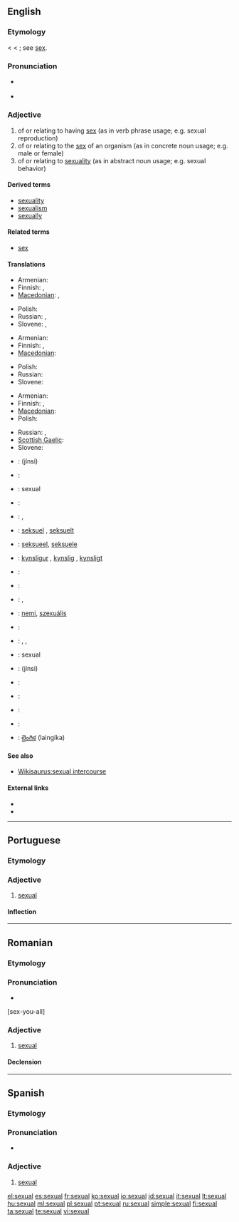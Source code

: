 ==English==

===Etymology===
< {{etyl|la}} {{term|sexualis}} < {{term|sexus||sex}}; see [[sex]].

===Pronunciation===
* {{a|US}} {{IPA|/ˈsɛkʃuəl/}}
* {{audio|en-us-sexual.ogg|Audio (US)}}

===Adjective===
{{en-adj}}

# of or relating to having [[sex]] (as in verb phrase usage; e.g. sexual reproduction)
# of or relating to the [[sex]] of an organism (as in concrete noun usage; e.g. male or female)
# of or relating to [[sexuality]] (as in abstract noun usage; e.g. sexual behavior)

====Derived terms====
* [[sexuality]]
* [[sexualism]]
* [[sexually]]

====Related terms====
* [[sex]]

====Translations====
{{trans-top|of or relating to having sex}}
* Armenian: {{t-|hy|սեռական|tr=seṙakan}}
* Finnish: {{t-|fi|sukupuolinen}},  {{t+|fi|seksuaalinen}}
* [[Macedonian]]: {{t|mk|полов|m|tr=pólov}},  {{t|mk|сексуален|m|tr=seksuálen}}
{{trans-mid}}
* Polish: {{t+|pl|płciowy|m}}
* Russian: {{t|ru|половой|tr=polovój}}, {{t|ru|сексуальный|tr=seksual’nyj}}
* Slovene: {{t-|sl|seksualen}},  {{t|sl|spolen}}
{{trans-bottom}}

{{trans-top|of or relating to the sex of an organism}}
* Armenian: {{t|hy|սեռային|tr=seṙayin}}
* Finnish: {{t-|fi|sukupuolinen}},  {{t+|fi|sukupuoli|alt=sukupuoli-}}
* [[Macedonian]]: {{t|mk|полов|m|tr=pólov}}
{{trans-mid}}
* Polish: {{t+|pl|płciowy|m}}
* Russian: {{t|ru|половой|tr=polovój}}
* Slovene: {{t|sl|spolen}}
{{trans-bottom}}

{{trans-top|of or relating to sexuality}}
* Armenian: {{t-|hy|սեռական|tr=seṙakan}}
* Finnish: {{t-|fi|sukupuolinen}},  {{t+|fi|seksuaalinen}}
* [[Macedonian]]: {{t|mk|сексуален|m|tr=seksuálen}}
* Polish: {{t+|pl|seksualny|m}}
{{trans-mid}}
* Russian: {{t|ru|половой|tr=polovój}}, {{t|ru|сексуальный|tr=seksual’nyj}}
* [[Scottish Gaelic]]: {{t-|gd|gnèitheach|xs=Scottish Gaelic}}
* Slovene: {{t-|sl|seksualen}}
{{trans-bottom}}

{{checktrans-top}}
* {{ttbc|Arabic}}: {{Arab|[[جنسي]]}} (jínsi)
* {{ttbc|Bosnian}}: {{t-|bs|seksualni|m}}
* {{ttbc|Catalan}}: sexual
* {{ttbc|Croatian}}: {{t-|hr|seksualni|m}}
* {{ttbc|Czech}}: {{t+|cs|pohlavní}}, {{t-|cs|sexuální}}
* {{ttbc|Danish}}: [[seksuel]] {{c}}, [[seksuelt]] {{n}}
* {{ttbc|Dutch}}: [[seksueel]], [[seksuele]]
* {{ttbc|Faroese}}: [[kynsligur]] {{m}}, [[kynslig]] {{f}}, [[kynsligt]] {{n}}
* {{ttbc|French}}: {{t+|fr|sexuel}}
* {{ttbc|German}}: {{t+|de|sexuell}}
* {{ttbc|Greek}}: {{t+|el|γενετήσιος|m|tr=genetisios}}, {{t+|el|ερωτικός|m|tr=erotikos}}
{{trans-mid}}
* {{ttbc|Hungarian}}: [[nemi]], [[szexuális]]
* {{ttbc|Italian}}: {{t-|it|sessuale}}
* {{ttbc|Lithuanian}}: {{t|lt|seksualus|xs=Lithuanian}}, {{t-|lt|lytinis|xs=Lithuanian}}, {{t|lt|lytiškas|xs=Lithuanian}}
* {{ttbc|Novial}}: sexual
* {{ttbc|Persian}}: {{fa-Arab|[[جنسی]]}} (jínsi)
* {{ttbc|Portuguese}}: {{t+|pt|sexual}}
* {{ttbc|Romanian}}: {{t-|ro|sexual}}
* {{ttbc|Spanish}}: {{t+|es|sexual}}
* {{ttbc|Swedish}}: {{t+|sv|sexuell}}
* {{ttbc|Telugu}}: [[లైంగిక]] (laingika)
{{trans-bottom}}

====See also====
* [[Wikisaurus:sexual intercourse]]

====External links====
* {{R:Webster 1913}}
* {{R:Century 1911}}

----

==Portuguese==

===Etymology===
{{etyl|la|pt}} {{term|sexualis|lang=la}}

===Adjective===
{{pt-adj|sexua|l}}

# [[#English|sexual]]

====Inflection====
{{pt-adj infl|sexua|l}}

----

==Romanian==

===Etymology===
{{etyl|la|ro}} {{term|sexualis|lang=la}}

===Pronunciation===
* {{IPA|[seksuˈal]|lang=ro}}
[sex-you-all]

===Adjective===
{{ro-adj|4}}

# [[#English|sexual]]

====Declension====
{{ro-adj-4}}

----

==Spanish==

===Etymology===
{{etyl|la|es}} {{term|sexualis|lang=la}}

===Pronunciation===
* {{IPA|/seˈksual/|lang=es}}

===Adjective===
{{es-adj|pl=sexuales}}

# [[#English|sexual]]

[[el:sexual]]
[[es:sexual]]
[[fr:sexual]]
[[ko:sexual]]
[[io:sexual]]
[[id:sexual]]
[[it:sexual]]
[[lt:sexual]]
[[hu:sexual]]
[[ml:sexual]]
[[pl:sexual]]
[[pt:sexual]]
[[ru:sexual]]
[[simple:sexual]]
[[fi:sexual]]
[[ta:sexual]]
[[te:sexual]]
[[vi:sexual]]